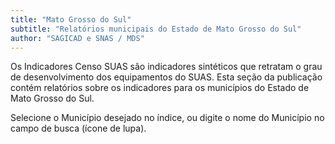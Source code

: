 ```yaml
---
title: "Mato Grosso do Sul"
subtitle: "Relatórios municipais do Estado de Mato Grosso do Sul"
author: "SAGICAD e SNAS / MDS"
---
```


Os Indicadores Censo SUAS são indicadores sintéticos que retratam o grau de desenvolvimento dos equipamentos do SUAS. Esta seção da publicação contém relatórios sobre os indicadores para os municípios do Estado de Mato Grosso do Sul.

Selecione o Município desejado no índice, ou digite o nome do Município no campo de busca (ícone de lupa).

